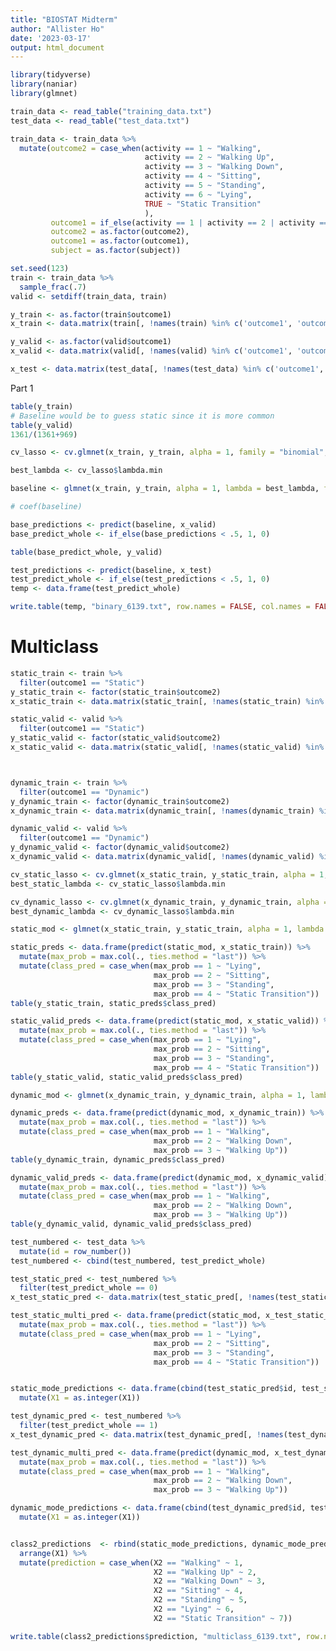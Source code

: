 ```yaml
---
title: "BIOSTAT Midterm"
author: "Allister Ho"
date: '2023-03-17'
output: html_document
---
```


```r
library(tidyverse)
library(naniar)
library(glmnet)
```


```r
train_data <- read_table("training_data.txt")
test_data <- read_table("test_data.txt")

train_data <- train_data %>%
  mutate(outcome2 = case_when(activity == 1 ~ "Walking",
                              activity == 2 ~ "Walking Up",
                              activity == 3 ~ "Walking Down",
                              activity == 4 ~ "Sitting",
                              activity == 5 ~ "Standing",
                              activity == 6 ~ "Lying",
                              TRUE ~ "Static Transition"
                              ),
         outcome1 = if_else(activity == 1 | activity == 2 | activity == 3, "Dynamic", "Static"),
         outcome2 = as.factor(outcome2),
         outcome1 = as.factor(outcome1),
         subject = as.factor(subject))

set.seed(123)
train <- train_data %>%
  sample_frac(.7)
valid <- setdiff(train_data, train)
```

```r
y_train <- as.factor(train$outcome1)
x_train <- data.matrix(train[, !names(train) %in% c('outcome1', 'outcome2', 'activity')])

y_valid <- as.factor(valid$outcome1)
x_valid <- data.matrix(valid[, !names(valid) %in% c('outcome1', 'outcome2', 'activity')])

x_test <- data.matrix(test_data[, !names(test_data) %in% c('outcome1', 'outcome2', 'activity')])
```


Part 1
```r
table(y_train)
# Baseline would be to guess static since it is more common
table(y_valid)
1361/(1361+969)
```



```r
cv_lasso <- cv.glmnet(x_train, y_train, alpha = 1, family = "binomial", type.measure = "class")

best_lambda <- cv_lasso$lambda.min

baseline <- glmnet(x_train, y_train, alpha = 1, lambda = best_lambda, family = "binomial")

# coef(baseline)

base_predictions <- predict(baseline, x_valid)
base_predict_whole <- if_else(base_predictions < .5, 1, 0)
```

```r
table(base_predict_whole, y_valid)
```

```r
test_predictions <- predict(baseline, x_test)
test_predict_whole <- if_else(test_predictions < .5, 1, 0)
temp <- data.frame(test_predict_whole)

write.table(temp, "binary_6139.txt", row.names = FALSE, col.names = FALSE)
```



# Multiclass
```r
static_train <- train %>%
  filter(outcome1 == "Static")
y_static_train <- factor(static_train$outcome2)
x_static_train <- data.matrix(static_train[, !names(static_train) %in% c('outcome1', 'outcome2', 'activity')])

static_valid <- valid %>%
  filter(outcome1 == "Static")
y_static_valid <- factor(static_valid$outcome2)
x_static_valid <- data.matrix(static_valid[, !names(static_valid) %in% c('outcome1', 'outcome2', 'activity')])



dynamic_train <- train %>%
  filter(outcome1 == "Dynamic")
y_dynamic_train <- factor(dynamic_train$outcome2)
x_dynamic_train <- data.matrix(dynamic_train[, !names(dynamic_train) %in% c('outcome1', 'outcome2', 'activity')])

dynamic_valid <- valid %>%
  filter(outcome1 == "Dynamic")
y_dynamic_valid <- factor(dynamic_valid$outcome2)
x_dynamic_valid <- data.matrix(dynamic_valid[, !names(dynamic_valid) %in% c('outcome1', 'outcome2', 'activity')])

cv_static_lasso <- cv.glmnet(x_static_train, y_static_train, alpha = 1, family = "multinomial", type.measure = "class")
best_static_lambda <- cv_static_lasso$lambda.min

cv_dynamic_lasso <- cv.glmnet(x_dynamic_train, y_dynamic_train, alpha = 1, family = "multinomial", type.measure = "class")
best_dynamic_lambda <- cv_dynamic_lasso$lambda.min
```

```r
static_mod <- glmnet(x_static_train, y_static_train, alpha = 1, lambda = best_static_lambda, family = "multinomial")

static_preds <- data.frame(predict(static_mod, x_static_train)) %>%
  mutate(max_prob = max.col(., ties.method = "last")) %>%
  mutate(class_pred = case_when(max_prob == 1 ~ "Lying",
                                max_prob == 2 ~ "Sitting",
                                max_prob == 3 ~ "Standing",
                                max_prob == 4 ~ "Static Transition"))
table(y_static_train, static_preds$class_pred)

static_valid_preds <- data.frame(predict(static_mod, x_static_valid)) %>%
  mutate(max_prob = max.col(., ties.method = "last")) %>%
  mutate(class_pred = case_when(max_prob == 1 ~ "Lying",
                                max_prob == 2 ~ "Sitting",
                                max_prob == 3 ~ "Standing",
                                max_prob == 4 ~ "Static Transition"))
table(y_static_valid, static_valid_preds$class_pred)
```

```r
dynamic_mod <- glmnet(x_dynamic_train, y_dynamic_train, alpha = 1, lambda = best_dynamic_lambda, family = "multinomial")

dynamic_preds <- data.frame(predict(dynamic_mod, x_dynamic_train)) %>%
  mutate(max_prob = max.col(., ties.method = "last")) %>%
  mutate(class_pred = case_when(max_prob == 1 ~ "Walking",
                                max_prob == 2 ~ "Walking Down",
                                max_prob == 3 ~ "Walking Up"))
table(y_dynamic_train, dynamic_preds$class_pred)

dynamic_valid_preds <- data.frame(predict(dynamic_mod, x_dynamic_valid)) %>%
  mutate(max_prob = max.col(., ties.method = "last")) %>%
  mutate(class_pred = case_when(max_prob == 1 ~ "Walking",
                                max_prob == 2 ~ "Walking Down",
                                max_prob == 3 ~ "Walking Up"))
table(y_dynamic_valid, dynamic_valid_preds$class_pred)
```

```r
test_numbered <- test_data %>%
  mutate(id = row_number())
test_numbered <- cbind(test_numbered, test_predict_whole)

test_static_pred <- test_numbered %>%
  filter(test_predict_whole == 0)
x_test_static_pred <- data.matrix(test_static_pred[, !names(test_static_pred) %in% c('outcome1', 'outcome2', 'activity', 'test_predict_whole', 'id')])

test_static_multi_pred <- data.frame(predict(static_mod, x_test_static_pred)) %>%
  mutate(max_prob = max.col(., ties.method = "last")) %>%
  mutate(class_pred = case_when(max_prob == 1 ~ "Lying",
                                max_prob == 2 ~ "Sitting",
                                max_prob == 3 ~ "Standing",
                                max_prob == 4 ~ "Static Transition"))


static_mode_predictions <- data.frame(cbind(test_static_pred$id, test_static_multi_pred$class_pred)) %>%
  mutate(X1 = as.integer(X1))

test_dynamic_pred <- test_numbered %>%
  filter(test_predict_whole == 1)
x_test_dynamic_pred <- data.matrix(test_dynamic_pred[, !names(test_dynamic_pred) %in% c('outcome1', 'outcome2', 'activity', 'test_predict_whole', 'id')])

test_dynamic_multi_pred <- data.frame(predict(dynamic_mod, x_test_dynamic_pred)) %>%
  mutate(max_prob = max.col(., ties.method = "last")) %>%
  mutate(class_pred = case_when(max_prob == 1 ~ "Walking",
                                max_prob == 2 ~ "Walking Down",
                                max_prob == 3 ~ "Walking Up"))

dynamic_mode_predictions <- data.frame(cbind(test_dynamic_pred$id, test_dynamic_multi_pred$class_pred)) %>%
  mutate(X1 = as.integer(X1))


class2_predictions  <- rbind(static_mode_predictions, dynamic_mode_predictions) %>%
  arrange(X1) %>%
  mutate(prediction = case_when(X2 == "Walking" ~ 1,
                                X2 == "Walking Up" ~ 2,
                                X2 == "Walking Down" ~ 3,
                                X2 == "Sitting" ~ 4,
                                X2 == "Standing" ~ 5,
                                X2 == "Lying" ~ 6,
                                X2 == "Static Transition" ~ 7))

write.table(class2_predictions$prediction, "multiclass_6139.txt", row.names = FALSE, col.names = FALSE)
```

